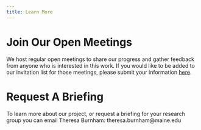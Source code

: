 ```yaml
---
title: Learn More
---
```


# Join Our Open Meetings

We host regular open meetings to share our progress and gather feedback from anyone who is interested in this work. If you would like to be added to our invitation list for those meetings, please submit your information [here](https://docs.google.com/forms/d/e/1FAIpQLScm5WRhVNnmGKeolQddz6V4zreBbN7PwLvVslTdPHBPVWKK4A/viewform?usp=sf_link).

# Request A Briefing

To learn more about our project, or request a briefing for your research group you can email Theresa Burnham: theresa.burnham\@maine.edu
